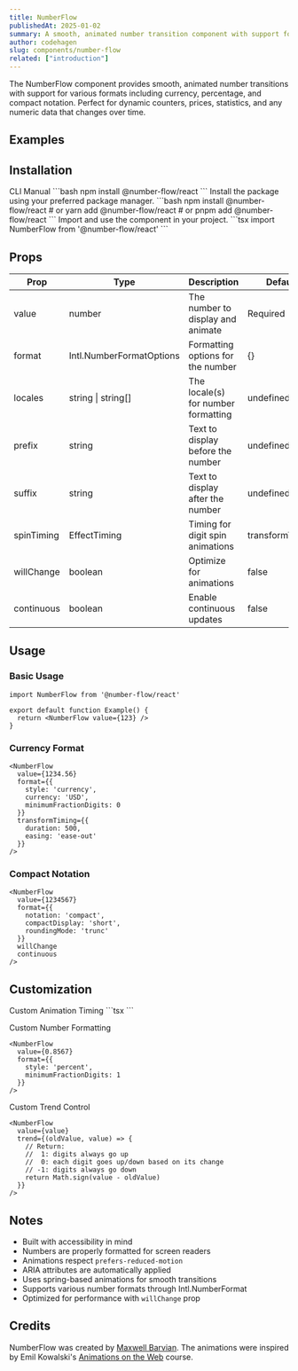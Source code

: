 ```yaml
---
title: NumberFlow
publishedAt: 2025-01-02
summary: A smooth, animated number transition component with support for various formats and animations.
author: codehagen
slug: components/number-flow
related: ["introduction"]
---
```


<ComponentPreview name="number-flow-basic" />

<Note variant="info">
  The NumberFlow component provides smooth, animated number transitions with support for various formats including currency, percentage, and compact notation.
  Perfect for dynamic counters, prices, statistics, and any numeric data that changes over time.
</Note>

## Examples

<ComponentPreview name="number-flow-demo" />

## Installation

<Tabs defaultValue="cli">
  <TabsList>
    <TabsTrigger value="cli">CLI</TabsTrigger>
    <TabsTrigger value="manual">Manual</TabsTrigger>
  </TabsList>
  <TabsContent value="cli">
    ```bash
    npm install @number-flow/react
    ```
  </TabsContent>
  <TabsContent value="manual">
    <Steps>
      <Step>Install the package using your preferred package manager.</Step>
      ```bash
      npm install @number-flow/react
      # or
      yarn add @number-flow/react
      # or
      pnpm add @number-flow/react
      ```
      <Step>Import and use the component in your project.</Step>
      ```tsx
      import NumberFlow from '@number-flow/react'
      ```
    </Steps>
  </TabsContent>
</Tabs>

## Props

| Prop | Type | Description | Default |
| --- | --- | --- | --- |
| value | number | The number to display and animate | Required |
| format | Intl.NumberFormatOptions | Formatting options for the number | {} |
| locales | string &#124; string[] | The locale(s) for number formatting | undefined |
| prefix | string | Text to display before the number | undefined |
| suffix | string | Text to display after the number | undefined |
| spinTiming | EffectTiming | Timing for digit spin animations | transformTiming |
| willChange | boolean | Optimize for animations | false |
| continuous | boolean | Enable continuous updates | false |

## Usage

### Basic Usage

```tsx
import NumberFlow from '@number-flow/react'

export default function Example() {
  return <NumberFlow value={123} />
}
```

### Currency Format

```tsx
<NumberFlow
  value={1234.56}
  format={{
    style: 'currency',
    currency: 'USD',
    minimumFractionDigits: 0
  }}
  transformTiming={{
    duration: 500,
    easing: 'ease-out'
  }}
/>
```

### Compact Notation

```tsx
<NumberFlow
  value={1234567}
  format={{
    notation: 'compact',
    compactDisplay: 'short',
    roundingMode: 'trunc'
  }}
  willChange
  continuous
/>
```

## Customization

<Steps>
  <Step>Custom Animation Timing</Step>
  ```tsx
  <NumberFlow
    value={value}
    transformTiming={{
      duration: 500,
      easing: 'ease-out'
    }}
    spinTiming={{
      duration: 750,
      easing: 'linear(...)'
    }}
  />
  ```

  <Step>Custom Number Formatting</Step>
  ```tsx
  <NumberFlow
    value={0.8567}
    format={{
      style: 'percent',
      minimumFractionDigits: 1
    }}
  />
  ```

  <Step>Custom Trend Control</Step>
  ```tsx
  <NumberFlow
    value={value}
    trend={(oldValue, value) => {
      // Return:
      //  1: digits always go up
      //  0: each digit goes up/down based on its change
      // -1: digits always go down
      return Math.sign(value - oldValue)
    }}
  />
  ```
</Steps>

## Notes

- Built with accessibility in mind
- Numbers are properly formatted for screen readers
- Animations respect `prefers-reduced-motion`
- ARIA attributes are automatically applied
- Uses spring-based animations for smooth transitions
- Supports various number formats through Intl.NumberFormat
- Optimized for performance with `willChange` prop

## Credits

NumberFlow was created by [Maxwell Barvian](https://twitter.com/mbarvian). The animations were inspired by Emil Kowalski's [Animations on the Web](https://www.framer.com/learn/animations-on-the-web/) course. 